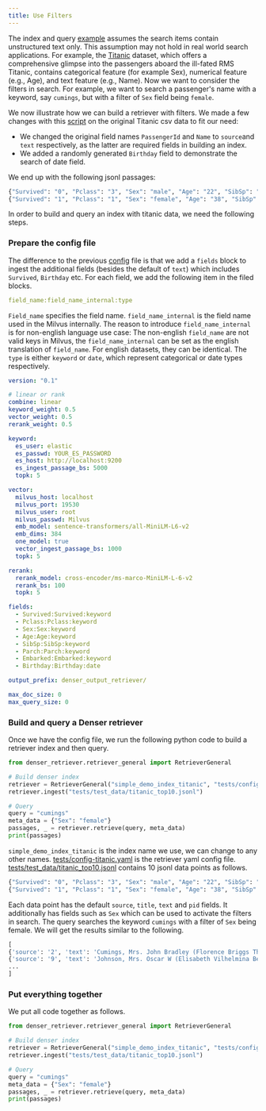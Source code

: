 ```yaml
---
title: Use Filters
---
```


The index and query [example](../experiments/index_and_query) assumes the search items contain unstructured text only. This assumption may not hold in real world search applications. For example, the [Titanic](https://github.com/datasciencedojo/datasets/blob/master/titanic.csv) dataset, which offers a comprehensive glimpse into the passengers aboard the ill-fated RMS Titanic, contains categorical feature (for example Sex), numerical feature (e.g., Age), and text feature (e.g., Name). Now we want to consider the filters in search. For example, we want to search a passenger's name with a keyword, say `cumings`, but with a filter of `Sex` field being `female`.

We now illustrate how we can build a retriever with filters. We made a few changes with this [script](https://github.com/denser-org/denser-retriever/blob/main/utils/preprocess_data_titanic.py) on the original Titanic csv data to fit our need:

- We changed the original field names `PassengerId` and `Name` to `source`and `text` respectively, as the latter are required fields in building an index.
- We added a randomly generated `Birthday` field to demonstrate the search of date field.

We end up with the following jsonl passages:

```python
{"Survived": "0", "Pclass": "3", "Sex": "male", "Age": "22", "SibSp": "1", "Parch": "0", "Ticket": "A/5 21171", "Fare": "7.25", "Cabin": "", "Embarked": "S", "source": "1", "title": "", "text": "Braund, Mr. Owen Harris", "pid": -1, "Birthday": "1890-10-02"}
{"Survived": "1", "Pclass": "1", "Sex": "female", "Age": "38", "SibSp": "1", "Parch": "0", "Ticket": "PC 17599", "Fare": "71.2833", "Cabin": "C85", "Embarked": "C", "source": "2", "title": "", "text": "Cumings, Mrs. John Bradley (Florence Briggs Thayer)", "pid": -1, "Birthday": "1874-07-16"}
```

In order to build and query an index with titanic data, we need the following steps.

<Steps>
<Step>

### Prepare the config file

The difference to the previous [config](../experiments/index_and_query) file is that we add a `fields` block to ingest the additional fields (besides the default of `text`) which includes `Survived`, `Birthday` etc. For each field, we add the following item in the filed blocks.

```yaml
field_name:field_name_internal:type
```

`Field_name` specifies the field name. `field_name_internal` is the field name used in the Milvus internally. The reason to introduce `field_name_internal` is for non-english language use case: The non-english `field_name` are not valid keys in Milvus, the `field_name_internal` can be set as the english translation of `field_name`. For english datasets, they can be identical. The `type` is either `keyword` or `date`, which represent categorical or date types respectively.


```yaml
version: "0.1"

# linear or rank
combine: linear
keyword_weight: 0.5
vector_weight: 0.5
rerank_weight: 0.5

keyword:
  es_user: elastic
  es_passwd: YOUR_ES_PASSWORD
  es_host: http://localhost:9200
  es_ingest_passage_bs: 5000
  topk: 5

vector:
  milvus_host: localhost
  milvus_port: 19530
  milvus_user: root
  milvus_passwd: Milvus
  emb_model: sentence-transformers/all-MiniLM-L6-v2
  emb_dims: 384
  one_model: true
  vector_ingest_passage_bs: 1000
  topk: 5

rerank:
  rerank_model: cross-encoder/ms-marco-MiniLM-L-6-v2
  rerank_bs: 100
  topk: 5

fields:
  - Survived:Survived:keyword
  - Pclass:Pclass:keyword
  - Sex:Sex:keyword
  - Age:Age:keyword
  - SibSp:SibSp:keyword
  - Parch:Parch:keyword
  - Embarked:Embarked:keyword
  - Birthday:Birthday:date

output_prefix: denser_output_retriever/

max_doc_size: 0
max_query_size: 0
```

</Step>

<Step>

### Build and query a Denser retriever

Once we have the config file, we run the following python code to build a retriever index and then query.
```python
from denser_retriever.retriever_general import RetrieverGeneral

# Build denser index
retriever = RetrieverGeneral("simple_demo_index_titanic", "tests/config-titanic.yaml")
retriever.ingest("tests/test_data/titanic_top10.jsonl")

# Query
query = "cumings"
meta_data = {"Sex": "female"}
passages, _ = retriever.retrieve(query, meta_data)
print(passages)
```
`simple_demo_index_titanic` is the index name we use, we can change to any other names. [tests/config-titanic.yaml](https://github.com/denser-org/denser-retriever/blob/main/tests/config-titanic.yaml) is the retriever yaml config file. [tests/test_data/titanic_top10.jsonl](https://github.com/denser-org/denser-retriever/blob/main/tests/test_data/titanic_top10.jsonl) contains 10 jsonl data points as follows.

```python
{"Survived": "0", "Pclass": "3", "Sex": "male", "Age": "22", "SibSp": "1", "Parch": "0", "Ticket": "A/5 21171", "Fare": "7.25", "Cabin": "", "Embarked": "S", "source": "1", "title": "", "text": "Braund, Mr. Owen Harris", "pid": -1, "Birthday": "1890-10-02"}
{"Survived": "1", "Pclass": "1", "Sex": "female", "Age": "38", "SibSp": "1", "Parch": "0", "Ticket": "PC 17599", "Fare": "71.2833", "Cabin": "C85", "Embarked": "C", "source": "2", "title": "", "text": "Cumings, Mrs. John Bradley (Florence Briggs Thayer)", "pid": -1, "Birthday": "1874-07-16"}
```

Each data point has the default `source`, `title`, `text` and `pid` fields. It additionally has fields such as `Sex` which can be used to activate the filters in search. The query searches the keyword `cumings` with a filter of `Sex` being female. We will get the results similar to the following.

```python
[
{'source': '2', 'text': 'Cumings, Mrs. John Bradley (Florence Briggs Thayer)', 'title': '', 'pid': -1, 'score': 3.6725314448539734, 'Survived': '1', 'Pclass': '1', 'Sex': 'female', 'Age': '38', 'SibSp': '1', 'Parch': '0', 'Embarked': 'C', 'Birthday': '1874-07-16'},
{'source': '9', 'text': 'Johnson, Mrs. Oscar W (Elisabeth Vilhelmina Berg)', 'title': '', 'pid': -1, 'score': -6.092582982287597, 'Survived': '1', 'Pclass': '3', 'Sex': 'female', 'Age': '27', 'SibSp': '0', 'Parch': '2', 'Embarked': 'S', 'Birthday': '1885-06-03'}
...
]
```

</Step>

<Step>

### Put everything together
We put all code together as follows.
```python
from denser_retriever.retriever_general import RetrieverGeneral

# Build denser index
retriever = RetrieverGeneral("simple_demo_index_titanic", "tests/config-titanic.yaml")
retriever.ingest("tests/test_data/titanic_top10.jsonl")

# Query
query = "cumings"
meta_data = {"Sex": "female"}
passages, _ = retriever.retrieve(query, meta_data)
print(passages)

```

</Step>

</Steps>
